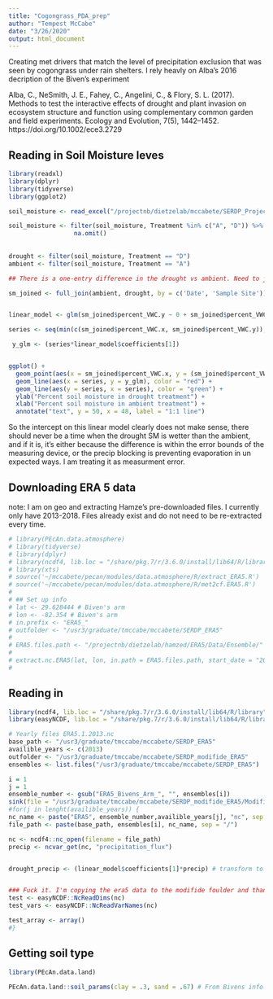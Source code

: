 ```yaml
---
title: "Cogongrass_PDA_prep"
author: "Tempest McCabe"
date: "3/26/2020"
output: html_document
---
```


Creating met drivers that match the level of precipitation exclusion that was seen by cogongrass under rain shelters. I rely heavly on Alba's 2016 decription of the Biven's experiment

Alba, C., NeSmith, J. E., Fahey, C., Angelini, C., & Flory, S. L. (2017). Methods to test the interactive effects of drought and plant invasion on ecosystem structure and function using complementary common garden and field experiments. Ecology and Evolution, 7(5), 1442–1452. https://doi.org/10.1002/ece3.2729

## Reading in Soil Moisture leves
```r
library(readxl)
library(dplyr)
library(tidyverse)
library(ggplot2)

soil_moisture <- read_excel("/projectnb/dietzelab/mccabete/SERDP_Project/Cogongrass_trait_sampling/cogongrass_PDA/Soil Moisture HS2 12 cm_all dates.xlsx")

soil_moisture <- filter(soil_moisture, Treatment %in% c("A", "D")) %>% # Assuming Ambient and Drought, and that "AC" and "DC" are cogongrass invasion plots
                  na.omit()
  
  
drought <- filter(soil_moisture, Treatment == "D")
ambient <- filter(soil_moisture, Treatment == "A")

## There is a one-entry difference in the drought vs ambient. Need to join by dates

sm_joined <- full_join(ambient, drought, by = c('Date', 'Sample Site'))


linear_model <- glm(sm_joined$percent_VWC.y ~ 0 + sm_joined$percent_VWC.x) # .y are Drought treatment, forceing intercept at zero

series <- seq(min(c(sm_joined$percent_VWC.x, sm_joined$percent_VWC.y)), max(c(sm_joined$percent_VWC.x, sm_joined$percent_VWC.y)), length = length(sm_joined$percent_VWC.x))

 y_glm <- (series*linear_model$coefficients[1])


ggplot() +
  geom_point(aes(x = sm_joined$percent_VWC.x, y = (sm_joined$percent_VWC.y))) +
  geom_line(aes(x = series, y = y_glm), color = "red") + 
  geom_line(aes(y = series, x = series), color = "green") +
  ylab("Percent soil moisture in drought treatment") + 
  xlab("Percent soil moisture in ambient treatment") + 
  annotate("text", y = 50, x = 48, label = "1:1 line")


```


So the intercept on this linear model clearly does not make sense, there should never be a time when the drought SM is wetter than the ambient, and if it is, it's either because the difference is within the error bounds of the measuring device, or the precip blocking is preventing evaporation in un expected ways. I am treating it as measurment error. 

## Downloading ERA 5 data
note: I am on geo and extracting Hamze's pre-downloaded files. I currently only have 2013-2018. Files already exist and do not need to be re-extracted every time. 

```r
# library(PEcAn.data.atmosphere)
# library(tidyverse)
# library(dplyr)
# library(ncdf4, lib.loc = "/share/pkg.7/r/3.6.0/install/lib64/R/library")
# library(xts)
# source('~/mccabete/pecan/modules/data.atmosphere/R/extract_ERA5.R')
# source('~/mccabete/pecan/modules/data.atmosphere/R/met2cf.ERA5.R')
# 
# ## Set up info
# lat <- 29.628444 # Biven's arm
# lon <- -82.354 # Biven's arm
# in.prefix <- "ERA5_"
# outfolder <- "/usr3/graduate/tmccabe/mccabete/SERDP_ERA5"
# 
# ERA5.files.path <- "/projectnb/dietzelab/hamzed/ERA5/Data/Ensemble/"
# 
# extract.nc.ERA5(lat, lon, in.path = ERA5.files.path, start_date = "2013/05/02", end_date = "2018/12/31", in.prefix = "ERA5_", outfolder = outfolder, newsite = "Bivens_Arm") # Missing 2019
# 


```


## Reading in 
```r
library(ncdf4, lib.loc = "/share/pkg.7/r/3.6.0/install/lib64/R/library")
library(easyNCDF, lib.loc = "/share/pkg.7/r/3.6.0/install/lib64/R/library")

# Yearly files ERA5.1.2013.nc
base_path <- "/usr3/graduate/tmccabe/mccabete/SERDP_ERA5"
availible_years <- c(2013)
outfolder <- "/usr3/graduate/tmccabe/mccabete/SERDP_modifide_ERA5"
ensembles <- list.files("/usr3/graduate/tmccabe/mccabete/SERDP_ERA5")

i = 1
j = 1
ensemble_number <- gsub("ERA5_Bivens_Arm_", "", ensembles[i])
sink(file = "/usr3/graduate/tmccabe/mccabete/SERDP_modifide_ERA5/Modifide_met_log.txt", append = TRUE)
#for(j in lenght(availible_years)) {
nc_name <- paste("ERA5", ensemble_number,availible_years[j], "nc", sep = ".")
file_path <- paste(base_path, ensembles[i], nc_name, sep = "/")

nc <- ncdf4::nc_open(filename = file_path)
precip <- ncvar_get(nc, "precipitation_flux")


drought_precip <- (linear_model$coefficients[1]*precip) # transform to drought from precip


### Fuck it. I'm copying the era5 data to the modifide foulder and than doing a nc_open and an nc_put and then closing it 
test <- easyNCDF::NcReadDims(nc)
test_vars <- easyNCDF::NcReadVarNames(nc)

test_array <- array()
#}


```




## Getting soil type 
```r
library(PEcAn.data.land)

PEcAn.data.land::soil_params(clay = .3, sand = .67) # From Bivens info

```